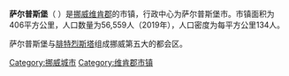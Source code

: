{{城市|
城市名称=萨尔普斯堡|
外文名称={{lang|no|Sarpsborg}}|
代表图像=Sarpsborg.jpg|
国家=[[挪威|挪威]]|
区=维肯郡|
南北=北|纬度=59|纬分=17|纬秒=|
东西=东|经度=11|经分=12|经秒=|
海拔=|
面积=407|
人口=50,593|
统计时间=2007年|
市长={{lang|no|Jan O. Engsmyr}}|
时区=UTC+1（夏季时间：UTC +2）|
地图档名=NO 0105 Sarpsborg.svg|
大小=150px|
网址=www.sarpsborg.com|
}}
'''萨尔普斯堡'''（{{lang-no|Sarpsborg}} {{audio|Sarpsborg.ogg|聆听}}）是[[挪威|挪威]][[维肯郡|维肯郡]]的市镇，行政中心为萨尔普斯堡市。市镇面积为406平方公里，人口数量为56,559人（2019年），人口密度为每平方公里134人。

萨尔普斯堡与[[腓特烈斯塔|腓特烈斯塔]]组成挪威第五大的都会区。

{{维肯郡市镇列表}}

{{Authority control}}
[[Category:挪威城市|Category:挪威城市]]
[[Category:维肯郡市镇|Category:维肯郡市镇]]